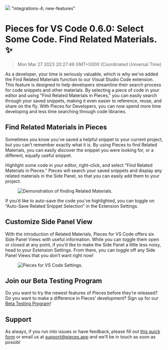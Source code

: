 ![](https://uploads-ssl.webflow.com/6143afec68f555387049efb3/6408c56fa51c0a2bea1a5e63_vscode060_2961d743d5212bfdf2ca2e82b09ab361_2000.jpeg)
"integrations-4; new-features"
# Pieces for VS Code 0.6.0: Select Some Code. Find Related Materials. ✨
> Mon Mar 27 2023 20:27:46 GMT+0000 (Coordinated Universal Time)
<p>As a developer, your time is seriously valuable, which is why we&#x27;ve added the Find Related Materials function to
    our Visual Studio Code extension. This feature is designed to help developers streamline their search process for
    code snippets and other materials. By selecting a piece of code in your editor and using &quot;Find Related
    Materials in Pieces,&quot; you can easily search through your saved snippets, making it even easier to reference,
    reuse, and share on the fly. With Pieces for Developers, you can now spend more time developing and less time
    searching through code libraries.</p><h2 id="ehl3e">Find Related Materials in Pieces</h2><p>Sometimes you know
    you’ve saved a helpful snippet to your current project, but you can’t remember exactly what it is. By using Pieces
    to find Related Materials, you can easily discover the snippet you were looking for, or a different, equally useful
    snippet.</p><p>Highlight some code in your editor, right-click, and select “Find Related Materials in Pieces.”
    Pieces will search your saved snippets and display any related materials in the Side Panel, so that you can easily
    add them to your project.</p><figure class="w-richtext-figure-type-image w-richtext-align-center"
                                         data-rt-type="image" data-rt-align="center">
    <div><img alt="Demonstration of finding Related Materials."
              src="https://uploads-ssl.webflow.com/6143afec68f555387049efb3/6408ab0cfd068f4a20b65768_related-snippets_44facb3c8e7c4a635911a234c8a22839.gif"/>
    </div>
</figure><p>If you’d like to auto-save the code you’ve highlighted, you can toggle on “Auto-Save Related Snippet
    Selection” in the Extension Settings.</p><h2 id="fa03n">Customize Side Panel View</h2><p>With the introduction of
    Related Materials, Pieces for VS Code offers six Side Panel Views with useful information. While you can toggle them
    open or closed at any point, if you’d like to make the Side Panel a little less noisy, head to your Extension
    Settings. From there, you can toggle off any Side Panel Views that you don’t want right now!</p><figure
    class="w-richtext-figure-type-image w-richtext-align-center" data-rt-type="image" data-rt-align="center">
    <div><img alt="Pieces for VS Code Settings."
              src="https://uploads-ssl.webflow.com/6143afec68f555387049efb3/6408ab0bfd068f4c50b6575d_screenshot-2023-03-07-at-35833-pm_83638ff6d4c1ac5aab51259d21fb89d5_800.jpeg"/>
    </div>
</figure><h2 id="ddpfe">Join our Beta Testing Program</h2><p>Do you want to try the newest features of Pieces before
    they’re released? Do you want to make a difference in Pieces’ development? Sign up for our <a
        href="https://getpieces.typeform.com/to/XGGlUqEI" target="_blank" rel="noopener noreferrer">Beta Testing
        Program</a>!</p><h2 id="61niu">Support</h2><p>As always, if you run into issues or have feedback, please fill
    out <a href="https://getpieces.typeform.com/to/mCjBSIjF" target="_blank" rel="noopener noreferrer">this quick
        form</a> or email us at <a href="mailto:support@pieces.app" target="_blank"
                                   rel="noopener noreferrer">support@pieces.app</a> and we’ll be in touch as soon as
    possibl
